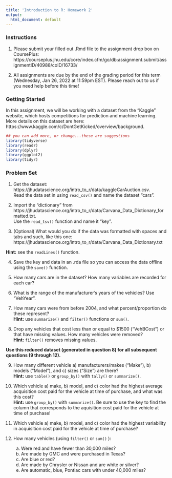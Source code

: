 ```yaml
---
title: 'Introduction to R: Homework 2'
output:
  html_document: default
---
```


### **Instructions**

1. Please submit your filled out .Rmd file to the assignment drop box on CoursePlus: https://courseplus.jhu.edu/core/index.cfm/go/db:assignment.submit/assignmentID/40988/coID/16733/ 

2. All assignments are due by the end of the grading period for this term (Wednesday, Jan 26, 2022 at 11:59pm EST). Please reach out to us if you need help before this time!

### **Getting Started**

In this assignment, we will be working with a dataset from the "Kaggle" website, which hosts competitions for prediction and machine learning. More details on this dataset are here: https://www.kaggle.com/c/DontGetKicked/overview/background.

```r
## you can add more, or change...these are suggestions
library(tidyverse)
library(readr)
library(dplyr)
library(ggplot2)
library(tidyr)
```

### **Problem Set**

1) Get the dataset: https://jhudatascience.org/intro_to_r/data/kaggleCarAuction.csv.<br />
Read the data set in using `read_csv()` and name the dataset "cars".

2) Import the "dictionary" from https://jhudatascience.org/intro_to_r/data/Carvana_Data_Dictionary_formatted.txt.<br />
Use the `read_tsv()` function and name it "key". 

3) (Optional) What would you do if the data was formatted with spaces and tabs and such, like this one: https://jhudatascience.org/intro_to_r/data/Carvana_Data_Dictionary.txt<br /> 

**Hint:** see the `readLines()` function.

4) Save the key and data in an .rda file so you can access the data offline using the `save()` function. 

5) How many cars are in the dataset? How many variables are recorded for each car?

6) What is the range of the manufacturer's years of the vehicles? Use "VehYear".

7) How many cars were from before 2004, and what percent/proportion do these represent?<br /> 
**Hint:** use `summarize()` and `filter()` functions or `sum()`.

8) Drop any vehicles that cost less than or equal to $1500 ("VehBCost") or that have missing values. How many vehicles were removed?<br />
**Hint:** `filter()` removes missing values.<br />

**Use this reduced dataset (generated in question 8) for all subsequent questions (9 through 12).**

9) How many different vehicle a) manufacturers/makes ("Make"), b) models ("Model"), and c) sizes ("Size") are there?<br />
**Hint:** use `table()` or `group_by()` with `tally()` or `summarize()`.

10) Which vehicle a) make, b) model, and c) color had the highest average acquisition cost paid for the vehicle at time of purchase, and what was this cost?<br />
**Hint:** use  `group_by()` with `summarize()`. Be sure to use the key to find the column that corresponds to the aquisition cost paid for the vehicle at time of purchase!

11) Which vehicle a) make, b) model, and c) color had the highest variability in acquisition cost paid for the vehicle at time of purchase?

12) How many vehicles (using `filter()` or `sum()` ):
    a. Were red and have fewer than 30,000 miles?
    b. Are made by GMC and were purchased in Texas? 
    c. Are blue or red?
    d. Are made by Chrysler or Nissan and are white or silver?
    e. Are automatic, blue, Pontiac cars with under 40,000 miles? 
